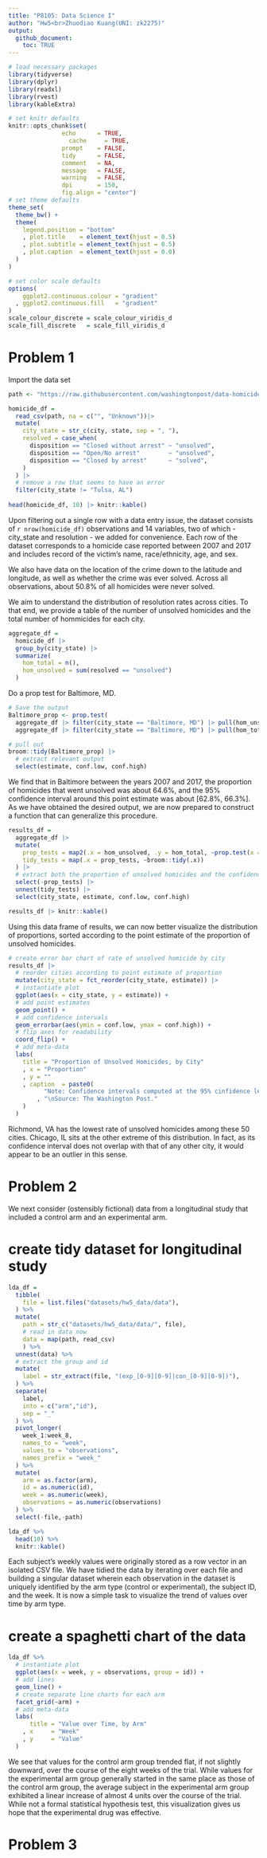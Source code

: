 ```yaml
---
title: "P8105: Data Science I"
author: "Hw5<br>Zhuodiao Kuang(UNI: zk2275)"
output:
  github_document:
    toc: TRUE
---
```


<!------------------------------------------------------------------------------------------
Preamble
------------------------------------------------------------------------------------------->

```r
# load necessary packages
library(tidyverse)
library(dplyr)
library(readxl)
library(rvest)
library(kableExtra)

# set knitr defaults
knitr::opts_chunk$set(
               echo      = TRUE,
	             cache     = TRUE,
               prompt    = FALSE,
               tidy      = FALSE,
               comment   = NA,
               message   = FALSE,
               warning   = FALSE,
               dpi       = 150,
               fig.align = "center")
# set theme defaults
theme_set(
  theme_bw() +
  theme(
    legend.position = "bottom"
    , plot.title    = element_text(hjust = 0.5)
    , plot.subtitle = element_text(hjust = 0.5)    
    , plot.caption  = element_text(hjust = 0.0)
  )
)

# set color scale defaults
options(
    ggplot2.continuous.colour = "gradient"
  , ggplot2.continuous.fill   = "gradient"
)
scale_colour_discrete = scale_colour_viridis_d
scale_fill_discrete   = scale_fill_viridis_d
```

<!------------------------------------------------------------------------------------------
Problem 1
------------------------------------------------------------------------------------------->

# Problem 1

Import the data set

```r
path <- "https://raw.githubusercontent.com/washingtonpost/data-homicides/master/homicide-data.csv"

homicide_df = 
  read_csv(path, na = c("", "Unknown"))|>
  mutate(
    city_state = str_c(city, state, sep = ", "),
    resolved = case_when(
      disposition == "Closed without arrest" ~ "unsolved",
      disposition == "Open/No arrest"        ~ "unsolved",
      disposition == "Closed by arrest"      ~ "solved",
    )
  ) |>
  # remove a row that seems to have an error
  filter(city_state != "Tulsa, AL")
  
head(homicide_df, 10) |> knitr::kable()
```

Upon filtering out a single row with a data entry issue, the dataset consists of `r nrow(homicide_df)` observations and 14 variables, two of which - city_state and resolution - we added for convenience. Each row of the dataset corresponds to a homicide case reported between 2007 and 2017 and includes record of the victim’s name, race/ethnicity, age, and sex.

We also have data on the location of the crime down to the latitude and longitude, as well as whether the crime was ever solved. Across all observations, about 50.8% of all homicides were never solved. 

We aim to understand the distribution of resolution rates across cities. To that end, we provide a table of the number of unsolved homicides and the total number of hommicides for each city.

```r
aggregate_df = 
  homicide_df |> 
  group_by(city_state) |> 
  summarize(
    hom_total = n(),
    hom_unsolved = sum(resolved == "unsolved")
  )
```

Do a prop test for Baltimore, MD.

```r
# Save the output
Baltimore_prop <- prop.test(
  aggregate_df |> filter(city_state == "Baltimore, MD") |> pull(hom_unsolved), 
  aggregate_df |> filter(city_state == "Baltimore, MD") |> pull(hom_total)) 

# pull out
broom::tidy(Baltimore_prop) |> 
  # extract relevant output
  select(estimate, conf.low, conf.high)

```

We find that in Baltimore between the years 2007 and 2017, the proportion of homicides that went unsolved was about 64.6%, and the 95% confidence interval around this point estimate was about [62.8%, 66.3%]. As we have obtained the desired output, we are now prepared to construct a function that can generalize this procedure.

```r
results_df = 
  aggregate_df |>
  mutate(
    prop_tests = map2(.x = hom_unsolved, .y = hom_total, ~prop.test(x = .x, n = .y)),
    tidy_tests = map(.x = prop_tests, ~broom::tidy(.x))
  ) |> 
  # extract both the proportion of unsolved homicides and the confidence interval for each
  select(-prop_tests) |> 
  unnest(tidy_tests) |> 
  select(city_state, estimate, conf.low, conf.high)

results_df |> knitr::kable()
```

Using this data frame of results, we can now better visualize the distribution of proportions, sorted according to the point estimate of the proportion of unsolved homicides.

```r
# create error bar chart of rate of unsolved homicide by city
results_df |>
  # reorder cities according to point estimate of proportion
  mutate(city_state = fct_reorder(city_state, estimate)) |>
  # instantiate plot
  ggplot(aes(x = city_state, y = estimate)) +
  # add point estimates
  geom_point() +
  # add confidence intervals
  geom_errorbar(aes(ymin = conf.low, ymax = conf.high)) +
  # flip axes for readability
  coord_flip() +
  # add meta-data
  labs(
    title = "Proportion of Unsolved Homicides, by City"
    , x = "Proportion"
    , y = ""
    , caption  = paste0(
          "Note: Confidence intervals computed at the 95% cinfidence level."
        , "\nSource: The Washington Post."
    )
  )
```

Richmond, VA has the lowest rate of unsolved homicides among these 50 cities. Chicago, IL sits at the other extreme of this distribution. In fact, as its confidence interval does not overlap with that of any other city, it would appear to be an outlier in this sense.


<!------------------------------------------------------------------------------------------
Problem 2
------------------------------------------------------------------------------------------->

# Problem 2

We next consider (ostensibly fictional) data from a longitudinal study that included a control arm and an experimental arm.

# create tidy dataset for longitudinal study
```r
lda_df = 
  tibble(
    file = list.files("datasets/hw5_data/data"),
  ) %>% 
  mutate(
    path = str_c("datasets/hw5_data/data/", file),
    # read in data now
    data = map(path, read_csv)
    ) %>% 
  unnest(data) %>% 
  # extract the group and id
  mutate(
    label = str_extract(file, "(exp_[0-9][0-9]|con_[0-9][0-9])"),
  ) %>% 
  separate(
    label,
    into = c("arm","id"),
    sep = "_"
  ) %>% 
  pivot_longer(
    week_1:week_8,
    names_to = "week",
    values_to = "observations",
    names_prefix = "week_"
  ) %>% 
  mutate(
    arm = as.factor(arm),
    id = as.numeric(id),
    week = as.numeric(week),
    observations = as.numeric(observations)
  ) %>% 
  select(-file,-path)

lda_df %>%
  head(10) %>% 
  knitr::kable()
```

Each subject’s weekly values were originally stored as a row vector in an isolated CSV file. We have tidied the data by iterating over each file and building a singular dataset wherein each observation in the dataset is uniquely identified by the arm type (control or experimental), the subject ID, and the week. It is now a simple task to visualize the trend of values over time by arm type.

# create a spaghetti chart of the data
```r
lda_df %>%
  # instantiate plot
  ggplot(aes(x = week, y = observations, group = id)) +
  # add lines
  geom_line() +
  # create separate line charts for each arm
  facet_grid(~arm) +
  # add meta-data
  labs(
      title = "Value over Time, by Arm"
    , x     = "Week"
    , y     = "Value"
  )
```


We see that values for the control arm group trended flat, if not slightly downward, over the course of the eight weeks of the trial. While values for the experimental arm group generally started in the same place as those of the control arm group, the average subject in the experimental arm group exhibited a linear increase of almost 4 units over the course of the trial. While not a formal statistical hypothesis test, this visualization gives us hope that the experimental drug was effective.

<!------------------------------------------------------------------------------------------
Problem 3
------------------------------------------------------------------------------------------->

# Problem 3

